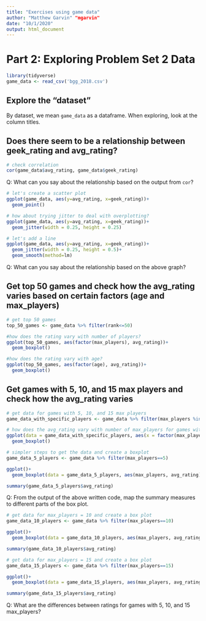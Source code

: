 ```yaml
---
title: "Exercises using game data"
author: "Matthew Garvin" "mgarvin"
date: "10/1/2020"
output: html_document
---
```


# Part 2: Exploring Problem Set 2 Data
```r
library(tidyverse)
game_data <- read_csv('bgg_2018.csv')
```

## Explore the "dataset"
By dataset, we mean `game_data` as a dataframe. When exploring, look at the column titles.

## Does there seem to be a relationship between geek_rating and avg_rating?

```r
# check correlation
cor(game_data$avg_rating, game_data$geek_rating)
```
Q: What can you say about the relationship based on the output from `cor`?

```r
# let's create a scatter plot
ggplot(game_data, aes(y=avg_rating, x=geek_rating))+
  geom_point()
```

```r
# how about trying jitter to deal with overplotting?
ggplot(game_data, aes(y=avg_rating, x=geek_rating))+
  geom_jitter(width = 0.25, height = 0.25)
```

```r
# let's add a line
ggplot(game_data, aes(y=avg_rating, x=geek_rating))+
  geom_jitter(width = 0.25, height = 0.5)+
  geom_smooth(method=lm)
```
Q: What can you say about the relationship based on the above graph?


## Get top 50 games and check how the avg_rating varies based on certain factors (age and max_players)
```r
# get top 50 games
top_50_games <- game_data %>% filter(rank<=50)
```

```r
#how does the rating vary with number of players?
ggplot(top_50_games, aes(factor(max_players), avg_rating))+
  geom_boxplot()
```

```r
#how does the rating vary with age?
ggplot(top_50_games, aes(factor(age), avg_rating))+
  geom_boxplot()
```

## Get games with 5, 10, and 15 max players and check how the avg_rating varies
```r
# get data for games with 5, 10, and 15 max players
game_data_with_specific_players <- game_data %>% filter(max_players %in% c(5, 10, 15))
```

```r
# how does the avg_rating vary with number of max_players for games with 5, 10, and 15 max_players?
ggplot(data = game_data_with_specific_players, aes(x = factor(max_players), y = avg_rating))+
  geom_boxplot()
```

```r
# simpler steps to get the data and create a boxplot
game_data_5_players <- game_data %>% filter(max_players==5)

ggplot()+
  geom_boxplot(data = game_data_5_players, aes(max_players, avg_rating))

summary(game_data_5_players$avg_rating)

```

Q: From the output of the above written code, map the summary measures to different parts of the box plot.

```r
# get data for max_players = 10 and create a box plot
game_data_10_players <- game_data %>% filter(max_players==10)

ggplot()+
  geom_boxplot(data = game_data_10_players, aes(max_players, avg_rating))

summary(game_data_10_players$avg_rating)
```

```r
# get data for max_players = 15 and create a box plot
game_data_15_players <- game_data %>% filter(max_players==15)

ggplot()+
  geom_boxplot(data = game_data_15_players, aes(max_players, avg_rating))

summary(game_data_15_players$avg_rating)
```

Q: What are the differences between ratings for games with 5, 10, and 15 max_players?